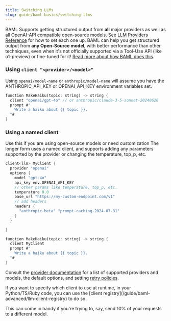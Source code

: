 ```yaml
---
title: Switching LLMs
slug: guide/baml-basics/switching-llms
---
```


BAML Supports getting structured output from **all** major providers as well as all OpenAI-API compatible open-source models. See [LLM Providers Reference](/ref/llm-client-providers/open-ai) for how to set each one up.
<Tip>
BAML can help you get structured output from **any Open-Source model**, with better performance than other techniques, even when it's not officially supported via a Tool-Use API (like o1-preview) or fine-tuned for it! [Read more about how BAML does this](https://www.boundaryml.com/blog/schema-aligned-parsing).
</Tip>

### Using `client "<provider>/<model>"`

Using `openai/model-name` or `anthropic/model-name` will assume you have the ANTHROPIC_API_KEY or OPENAI_API_KEY environment variables set.

```rust BAML
function MakeHaiku(topic: string) -> string {
  client "openai/gpt-4o" // or anthropic/claude-3-5-sonnet-20240620
  prompt #"
    Write a haiku about {{ topic }}.
  "#
}
```

### Using a named client
<Note>Use this if you are using open-source models or need customization</Note>
The longer form uses a named client, and supports adding any parameters supported by the provider or changing the temperature, top_p, etc.

```rust BAML
client<llm> MyClient {
  provider "openai"
  options {
    model "gpt-4o"
    api_key env.OPENAI_API_KEY
    // other params like temperature, top_p, etc.
    temperature 0.0
    base_url "https://my-custom-endpoint.com/v1"
    // add headers
    headers {
      "anthropic-beta" "prompt-caching-2024-07-31"
    }
  }

}

function MakeHaiku(topic: string) -> string {
  client MyClient
  prompt #"
    Write a haiku about {{ topic }}.
  "#
}
```

Consult the [provider documentation](#fields) for a list of supported providers
and models, the default options, and setting [retry policies](/docs/reference/retry-policy).

<Tip>
If you want to specify which client to use at runtime, in your Python/TS/Ruby code,
you can use the [client registry](/guide/baml-advanced/llm-client-registry) to do so.

This can come in handy if you're trying to, say, send 10% of your requests to a
different model.
</Tip>